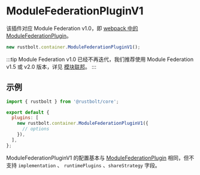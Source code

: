 
# ModuleFederationPluginV1

该插件对应 Module Federation v1.0，即 [webpack 中的 ModuleFederationPlugin](https://webpack.js.org/plugins/module-federation-plugin/)。

```js
new rustbolt.container.ModuleFederationPluginV1();
```

:::tip
Module Federation v1.0 已经不再迭代，我们推荐使用 Module Federation v1.5 或 v2.0 版本，详见 [模块联邦](/guide/features/module-federation)。
:::

## 示例

```js title="rustbolt.config.mjs"
import { rustbolt } from '@rustbolt/core';

export default {
  plugins: [
    new rustbolt.container.ModuleFederationPluginV1({
      // options
    }),
  ],
};
```

ModuleFederationPluginV1 的配置基本与 [ModuleFederationPlugin](https://github.com/plugins/webpack/module-federation-plugin) 相同，但不支持 `implementation` 、 `runtimePlugins` 、`shareStrategy` 字段。
